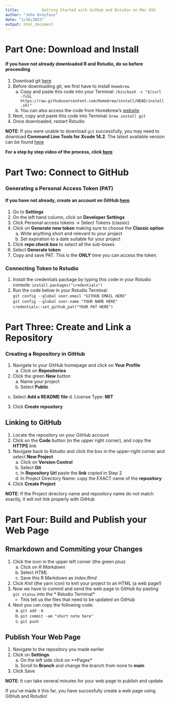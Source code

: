 ```yaml
---
title:          Getting Started with GitHub and Rstudio on Mac OSX
author: "John Dreyfous"
date: "1/16/2023"
output: html_document
---
```

# Part One: Download and Install



#### **If you have not already downloaded R and Rstudio, do so before proceeding**

1. Download git [here](https://git-scm.com/download/mac) 
2. Before downloading git, we first have to install `Homebrew`  
   a. Copy and paste this code into your Terminal: ` /bin/bash -c "$(curl -fsSL https://raw.githubusercontent.com/Homebrew/install/HEAD/install.sh)" `
   b. You can also access the code from Homebrew's [website](https://brew.sh/)
3. Next, copy and paste this code into Terminal: ` brew install git `
4. Once downloaded, restart Rstudio
  
**NOTE**: If you were unable to download `git` successfully, you may need to download **Command Line Tools for Xcode 14.2**. The latest available version can be found [here](https://developer.apple.com/download/all/?q=)

**For a step by step video of the process, click [here](https://www.youtube.com/watch?v=RLTCN0A29Ts)**
  

# Part Two: Connect to GitHub

### Generating a Personal Access Token (PAT)
#### **If you have not already, create an account on GitHub [here](https://github.com/)**

1. Go to **Settings**
2. On the left hand column, click on **Developer Settings**
3. Click Personal access tokens -> Select Tokens (classic)
4. Click on **Generate new token** making sure to choose the **Classic option**
    a. Write anything short and relevant to your project
    b. Set expiration to a date suitable for your project  
5. Click **repo check box** to select all the sub-boxes
6. Select **Generate token**
7. Copy and save PAT. This is the **ONLY** time you can access the token.

### Connecting Token to Rstudio

1. Install the credentials package by typing this code in your Rstudio console: ` install.packages("credentials") `
2. Run the code below in your Rstudio Terminal:  
` git config --global user.email "GITHUB EMAIL HERE" `  
` git config --global user.name "YOUR NAME HERE" `  
` credentials::set_github_pat("YOUR PAT HERE") `  

    
# Part Three: Create and Link a Repository

### Creating a Repository in GitHub

1. Navigate to your GitHub homepage and click on **Your Profile**
    a. Click on **Repositories** 
2. Click the green **New** button
    a. Name your project
    b. Select **Public**
  c. Select **Add a README file**
    d. License Type: **MIT**
3. Click **Create repository**

## Linking to GitHub

1. Locate the repository on your GitHub account
2. Click on the **Code** button (in the upper right corner), and copy the **HTTPS** link
3. Navigate back to Rstudio and click the box in the upper-right corner and select **New Project**
    a. Click on **Version Control** 
    b. Select **Git**
    c. In **Repository Url** paste the **link** copied in Step 2 
    d. In Project Directory Name: copy the EXACT name of the **repository**
4. Click **Create Project**
  
  **NOTE**: If the Project directory name and repository name do not match exactly, it will not link properly with GitHub
  



# Part Four: Build and Publish your Web Page

## Rmarkdown and Commiting your Changes
1. Click the icon in the upper left corner (the green plus)
    a. Click on *R Markdown* 
    b. Select *HTML*
    c. Save this R Markdown as *index.Rmd*
2. Click *Knit* (the yarn icon) to knit your project to an HTML (a web page!)
3. Now we have to commit and send the web page to GitHub by pasting `git status` into the * Rstudio Terminal*
    * This tell us the files that need to be updated on GitHub
4. Next you can copy the following code: 
   a. `git add -A`
   b. `git commit -am "short note here"`
   c. `git push`

## Publish Your Web Page
1. Navigate to the repository you made earlier
2. Click on **Settings**
    a. On the left side click on **Pages*
    b. Scroll to **Branch** and change the branch from none to **main**
3. Click Save

**NOTE**: It can take several minutes for your web page to publish and update

If you've made it this far, you have succesfully create a web page using GitHub and Rstudio!


    

